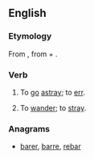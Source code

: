 ==English==

===Etymology===
From {{etyl|la}} {{term|aberro|aberrō|go astray; err|lang=la}}, from {{term|ab||from, away from|lang=la}} + {{term|erro|errō|stray|lang=la}}.

===Verb===
{{en-verb}}

# {{intransitive|obsolete}} To [[go]] [[astray]]; to [[err]].
# {{intransitive|obsolete}} To [[wander]]; to [[stray]].

===Anagrams===
* [[barer#English|barer]], [[barre#English|barre]], [[rebar#English|rebar]]
